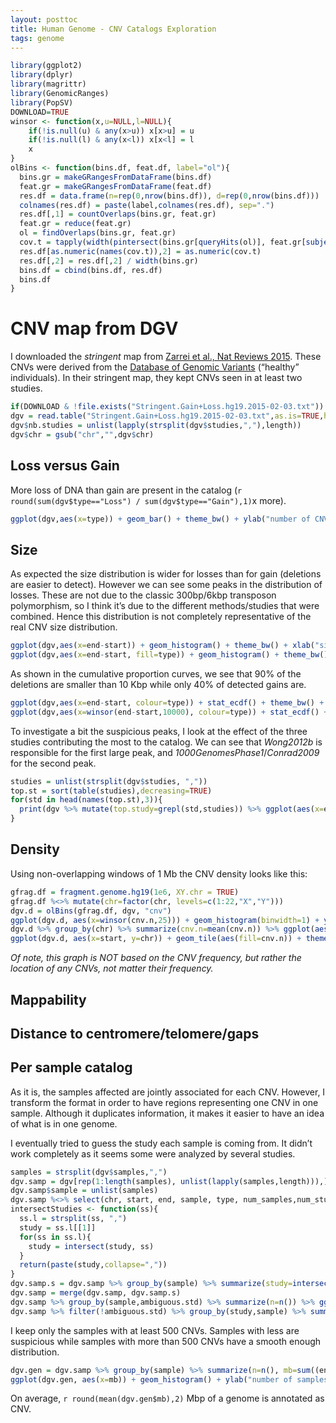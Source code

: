 ```yaml
---
layout: posttoc
title: Human Genome - CNV Catalogs Exploration
tags: genome
---
```



```r
library(ggplot2)
library(dplyr)
library(magrittr)
library(GenomicRanges)
library(PopSV)
DOWNLOAD=TRUE
winsor <- function(x,u=NULL,l=NULL){
    if(!is.null(u) & any(x>u)) x[x>u] = u
    if(!is.null(l) & any(x<l)) x[x<l] = l
    x
}
olBins <- function(bins.df, feat.df, label="ol"){
  bins.gr = makeGRangesFromDataFrame(bins.df)
  feat.gr = makeGRangesFromDataFrame(feat.df)
  res.df = data.frame(n=rep(0,nrow(bins.df)), d=rep(0,nrow(bins.df)))
  colnames(res.df) = paste(label,colnames(res.df), sep=".")
  res.df[,1] = countOverlaps(bins.gr, feat.gr)
  feat.gr = reduce(feat.gr)
  ol = findOverlaps(bins.gr, feat.gr)
  cov.t = tapply(width(pintersect(bins.gr[queryHits(ol)], feat.gr[subjectHits(ol)])), queryHits(ol), sum)
  res.df[as.numeric(names(cov.t)),2] = as.numeric(cov.t)
  res.df[,2] = res.df[,2] / width(bins.gr)
  bins.df = cbind(bins.df, res.df)
  bins.df
}
```

# CNV map from DGV

I downloaded the *stringent* map from [Zarrei et al., Nat Reviews 2015](http://www.nature.com/nrg/journal/v16/n3/full/nrg3871.html). These CNVs were derived from the [Database of Genomic Variants](http://dgvbeta.tcag.ca/dgv/app/home) ("healthy" individuals). In their stringent map, they kept CNVs seen in at least two studies.

```r
if(DOWNLOAD & !file.exists("Stringent.Gain+Loss.hg19.2015-02-03.txt")) download.file("http://dgvbeta.tcag.ca/dgv/docs/Stringent.Gain+Loss.hg19.2015-02-03.txt", "Stringent.Gain+Loss.hg19.2015-02-03.txt")
dgv = read.table("Stringent.Gain+Loss.hg19.2015-02-03.txt",as.is=TRUE,header=TRUE,sep="\t",quote="")
dgv$nb.studies = unlist(lapply(strsplit(dgv$studies,","),length))
dgv$chr = gsub("chr","",dgv$chr)
```

## Loss versus Gain

More loss of DNA than gain are present in the catalog (`r round(sum(dgv$type=="Loss") / sum(dgv$type=="Gain"),1)`x more).

```r
ggplot(dgv,aes(x=type)) + geom_bar() + theme_bw() + ylab("number of CNVs") + coord_flip()
```

## Size

As expected the size distribution is wider for losses than for gain (deletions are easier to detect). However we can see some peaks in the distribution of losses. These are not due to the classic 300bp/6kbp transposon polymorphism, so I think it's due to the different methods/studies that were combined. Hence this distribution is not completely representative of the real CNV size distribution.

```r
ggplot(dgv,aes(x=end-start)) + geom_histogram() + theme_bw() + xlab("size (bp)") + scale_x_log10() + scale_fill_brewer(palette="Set1") + ylab("number of CNVs") + facet_grid(type~., scales="free")
ggplot(dgv,aes(x=end-start, fill=type)) + geom_histogram() + theme_bw() + xlab("size (bp)") + scale_fill_brewer(palette="Set1") + xlim(0,3000)  + ylab("number of CNVs") + facet_grid(type~., scales="free")
```

 As shown in the cumulative proportion curves, we see that 90% of the deletions are smaller than 10 Kbp while only 40% of detected gains are.

```r
ggplot(dgv,aes(x=end-start, colour=type)) + stat_ecdf() + theme_bw() + xlab("size (bp)") + scale_x_log10() + scale_colour_brewer(palette="Set1") + ylab("cumulative proportion") + scale_y_continuous(breaks=seq(0,1,.1))
ggplot(dgv,aes(x=winsor(end-start,10000), colour=type)) + stat_ecdf() + theme_bw() + xlab("size (bp)") + scale_colour_brewer(palette="Set1") + scale_x_continuous(breaks=seq(0,1e4,1e3), labels=c(seq(0,9000,1e3),">10000")) + ylab("cumulative proportion") + scale_y_continuous(breaks=seq(0,1,.1))
```

To investigate a bit the suspicious peaks, I look at the effect of the three studies contributing the most to the catalog. We can see that *Wong2012b* is responsible for the first large peak, and *1000GenomesPhase1*/*Conrad2009* for the second peak.

```r
studies = unlist(strsplit(dgv$studies, ","))
top.st = sort(table(studies),decreasing=TRUE)
for(std in head(names(top.st),3)){
  print(dgv %>% mutate(top.study=grepl(std,studies)) %>% ggplot(aes(x=end-start, fill=top.study)) + geom_histogram() + theme_bw() + xlab("size (bp)") + scale_x_log10() + scale_fill_brewer(palette="Set1", name=std) + ylab("number of CNVs") + theme(legend.position=c(1,1), legend.justification=c(1,1)))
}
```

## Density

Using non-overlapping windows of 1 Mb the CNV density looks like this:

```r
gfrag.df = fragment.genome.hg19(1e6, XY.chr = TRUE)
gfrag.df %<>% mutate(chr=factor(chr, levels=c(1:22,"X","Y")))
dgv.d = olBins(gfrag.df, dgv, "cnv")
ggplot(dgv.d, aes(x=winsor(cnv.n,25))) + geom_histogram(binwidth=1) + ylab("number of 1 Mb windows") + xlab("number of CNVs") + theme_bw() + scale_fill_brewer(palette="Set1") + scale_x_continuous(breaks=seq(0,25,5), labels=c(seq(0,20,5),">25"))
dgv.d %>% group_by(chr) %>% summarize(cnv.n=mean(cnv.n)) %>% ggplot(aes(x=chr, y=cnv.n)) + geom_point() + theme_bw() + ylab("average number of CNVs per Mb")
ggplot(dgv.d, aes(x=start, y=chr)) + geom_tile(aes(fill=cnv.n)) + theme_bw() + xlab("position") + geom_tile(fill="yellow", aes(alpha=cnv.n==0)) + scale_alpha_manual(values=c(0,1), name="CNV desert") + scale_fill_gradient(name="CNVs\nper Mb") + theme(legend.position=c(1,1), legend.justification=c(1,1))
```

*Of note, this graph is NOT based on the CNV frequency, but rather the location of any CNVs, not matter their frequency.*


## Mappability

## Distance to centromere/telomere/gaps

## Per sample catalog

As it is, the samples affected are jointly associated for each CNV. However, I transform the format in order to have regions representing one CNV in one sample. Although it duplicates information, it makes it easier to have an idea of what is in one genome.

I eventually tried to guess the study each sample is coming from. It didn't work completely as it seems some were analyzed by several studies.

```r
samples = strsplit(dgv$samples,",")
dgv.samp = dgv[rep(1:length(samples), unlist(lapply(samples,length))),]
dgv.samp$sample = unlist(samples)
dgv.samp %<>% select(chr, start, end, sample, type, num_samples,num_studies,studies, nb.studies)
intersectStudies <- function(ss){
  ss.l = strsplit(ss, ",")
  study = ss.l[[1]]
  for(ss in ss.l){
    study = intersect(study, ss)
  }
  return(paste(study,collapse=","))
}
dgv.samp.s = dgv.samp %>% group_by(sample) %>% summarize(study=intersectStudies(studies)) %>% mutate(ambiguous.std=grepl(",",study))
dgv.samp = merge(dgv.samp, dgv.samp.s)
dgv.samp %>% group_by(sample,ambiguous.std) %>% summarize(n=n()) %>% ggplot(aes(x=winsor(n, 2000), fill=ambiguous.std)) + geom_histogram() + theme_bw() + xlab("number of CNVs") + ylab("number of samples") + theme(legend.position=c(1,1), legend.justification=c(1,1)) + scale_fill_brewer(palette="Set1", name="ambiguous\nstudy") + scale_x_continuous(breaks=seq(0,2000,500),labels=c(seq(0,1500,500),">2000")) + geom_vline(xintercept=500, linetype=2)
dgv.samp %>% filter(!ambiguous.std) %>% group_by(study,sample) %>% summarize(n=n()) %>% ggplot(aes(x=winsor(n, 2000), fill=study)) + geom_histogram() + theme_bw() + xlab("number of CNVs") + ylab("number of samples") + theme(legend.position=c(1,1), legend.justification=c(1,1)) + scale_x_continuous(breaks=seq(0,2000,500),labels=c(seq(0,1500,500),">2000")) + geom_vline(xintercept=500, linetype=2)
```

I keep only the samples with at least 500 CNVs. Samples with less are suspicious while samples with more than 500 CNVs have a smooth enough distribution.

```r
dgv.gen = dgv.samp %>% group_by(sample) %>% summarize(n=n(), mb=sum((end-start)/1e6)) %>% filter(n>500)
ggplot(dgv.gen, aes(x=mb)) + geom_histogram() + ylab("number of samples") + xlab("affected genome (Mbp)") + theme_bw()
```

On average, `r round(mean(dgv.gen$mb),2)` Mbp of a genome is annotated as CNV.
